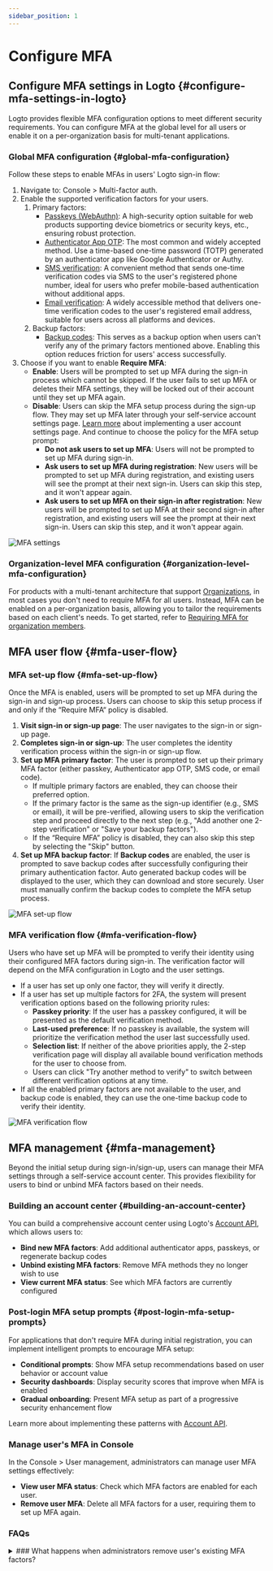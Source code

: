 ```yaml
---
sidebar_position: 1
---
```


# Configure MFA

## Configure MFA settings in Logto \{#configure-mfa-settings-in-logto}

Logto provides flexible MFA configuration options to meet different security requirements. You can configure MFA at the global level for all users or enable it on a per-organization basis for multi-tenant applications.

### Global MFA configuration \{#global-mfa-configuration}

Follow these steps to enable MFAs in users' Logto sign-in flow:

1. Navigate to: <CloudLink to="/mfa">Console > Multi-factor auth</CloudLink>.
2. Enable the supported verification factors for your users.
   1. Primary factors:
      - [Passkeys (WebAuthn)](/end-user-flows/mfa/webauthn): A high-security option suitable for web products supporting device biometrics or security keys, etc., ensuring robust protection.
      - [Authenticator App OTP](/end-user-flows/mfa/authenticator-app-otp): The most common and widely accepted method. Use a time-based one-time password (TOTP) generated by an authenticator app like Google Authenticator or Authy.
      - [SMS verification](/end-user-flows/mfa/sms-mfa): A convenient method that sends one-time verification codes via SMS to the user's registered phone number, ideal for users who prefer mobile-based authentication without additional apps.
      - [Email verification](/end-user-flows/mfa/email-mfa): A widely accessible method that delivers one-time verification codes to the user's registered email address, suitable for users across all platforms and devices.
   2. Backup factors:
      - [Backup codes](/end-user-flows/mfa/backup-codes): This serves as a backup option when users can't verify any of the primary factors mentioned above. Enabling this option reduces friction for users' access successfully.
3. Choose if you want to enable **Require MFA**:
   - **Enable**: Users will be prompted to set up MFA during the sign-in process which cannot be skipped. If the user fails to set up MFA or deletes their MFA settings, they will be locked out of their account until they set up MFA again.
   - **Disable**: Users can skip the MFA setup process during the sign-up flow. They may set up MFA later through your self-service account settings page. [Learn more](/end-user-flows/account-settings/) about implementing a user account settings page. And continue to choose the policy for the MFA setup prompt:
     - **Do not ask users to set up MFA**: Users will not be prompted to set up MFA during sign-in.
     - **Ask users to set up MFA during registration**: New users will be prompted to set up MFA during registration, and existing users will see the prompt at their next sign-in. Users can skip this step, and it won't appear again.
     - **Ask users to set up MFA on their sign-in after registration**: New users will be prompted to set up MFA at their second sign-in after registration, and existing users will see the prompt at their next sign-in. Users can skip this step, and it won't appear again.

<img src="/img/assets/configure-mfa.png" alt="MFA settings" />

### Organization-level MFA configuration \{#organization-level-mfa-configuration}

For products with a multi-tenant architecture that support [Organizations](/organizations), in most cases you don't need to require MFA for all users. Instead, MFA can be enabled on a per-organization basis, allowing you to tailor the requirements based on each client's needs. To get started, refer to [Requiring MFA for organization members](/organizations/organization-management#require-mfa-for-organization-members).

## MFA user flow \{#mfa-user-flow}

### MFA set-up flow \{#mfa-set-up-flow}

Once the MFA is enabled, users will be prompted to set up MFA during the sign-in and sign-up process. Users can choose to skip this setup process if and only if the “Require MFA“ policy is disabled.

1. **Visit sign-in or sign-up page**: The user navigates to the sign-in or sign-up page.
2. **Completes sign-in or sign-up**: The user completes the identity verification process within the sign-in or sign-up flow.
3. **Set up MFA primary factor**: The user is prompted to set up their primary MFA factor (either passkey, Authenticator app OTP, SMS code, or email code).
   - If multiple primary factors are enabled, they can choose their preferred option.
   - If the primary factor is the same as the sign-up identifier (e.g., SMS or email), it will be pre-verified, allowing users to skip the verification step and proceed directly to the next step (e.g., "Add another one 2-step verification" or "Save your backup factors").
   - If the “Require MFA” policy is disabled, they can also skip this step by selecting the "Skip" button.
4. **Set up MFA backup factor**: If **Backup codes** are enabled, the user is prompted to save backup codes after successfully configuring their primary authentication factor. Auto generated backup codes will be displayed to the user, which they can download and store securely. User must manually confirm the backup codes to complete the MFA setup process.

<img src="/img/assets/link-mfa.png" alt="MFA set-up flow" />

### MFA verification flow \{#mfa-verification-flow}

Users who have set up MFA will be prompted to verify their identity using their configured MFA factors during sign-in. The verification factor will depend on the MFA configuration in Logto and the user settings.

- If a user has set up only one factor, they will verify it directly.
- If a user has set up multiple factors for 2FA, the system will present verification options based on the following priority rules:
  - **Passkey priority**: If the user has a passkey configured, it will be presented as the default verification method.
  - **Last-used preference**: If no passkey is available, the system will prioritize the verification method the user last successfully used.
  - **Selection list**: If neither of the above priorities apply, the 2-step verification page will display all available bound verification methods for the user to choose from.
  - Users can click "Try another method to verify" to switch between different verification options at any time.
- If all the enabled primary factors are not available to the user, and backup code is enabled, they can use the one-time backup code to verify their identity.

<img src="/img/assets/verify-mfa.png" alt="MFA verification flow" />

## MFA management \{#mfa-management}

Beyond the initial setup during sign-in/sign-up, users can manage their MFA settings through a self-service account center. This provides flexibility for users to bind or unbind MFA factors based on their needs.

### Building an account center \{#building-an-account-center}

You can build a comprehensive account center using Logto's [Account API](/end-user-flows/account-settings/by-account-api), which allows users to:

- **Bind new MFA factors**: Add additional authenticator apps, passkeys, or regenerate backup codes
- **Unbind existing MFA factors**: Remove MFA methods they no longer wish to use
- **View current MFA status**: See which MFA factors are currently configured

### Post-login MFA setup prompts \{#post-login-mfa-setup-prompts}

For applications that don't require MFA during initial registration, you can implement intelligent prompts to encourage MFA setup:

- **Conditional prompts**: Show MFA setup recommendations based on user behavior or account value
- **Security dashboards**: Display security scores that improve when MFA is enabled
- **Gradual onboarding**: Present MFA setup as part of a progressive security enhancement flow

Learn more about implementing these patterns with [Account API](/end-user-flows/account-settings/by-account-api).

### Manage user's MFA in Console

In the <CloudLink to="/user"> Console > User management</CloudLink>, administrators can manage user MFA settings effectively:

- **View user MFA status**: Check which MFA factors are enabled for each user.
- **Remove user MFA**: Delete all MFA factors for a user, requiring them to set up MFA again.

### FAQs

<details>
<summary>
### What happens when administrators remove user's existing MFA factors?
</summary>
When administrators remove all of a user's primary MFA factors (passkey, authenticator app OTP, SMS, or email), the following scenarios will occur during the user's next sign-in:

**Scenario 1: No MFA factors remain**

- If no MFA factors exist (including no backup codes) and the [MFA policy](#global-mfa-configuration) requires MFA, the user will be allowed to sign in without MFA verification and will be immediately prompted to set up MFA again.

**Scenario 2: Backup codes still exist**

- If backup codes are still available, the user must first verify using a backup code during sign-in.
- After successful backup code verification, the user will be prompted to set up a new primary MFA factor.
- Whether the user can skip this setup depends on your configured MFA policy.
- This approach prevents users from being locked out of their accounts when no primary factors are available.

 </details>

